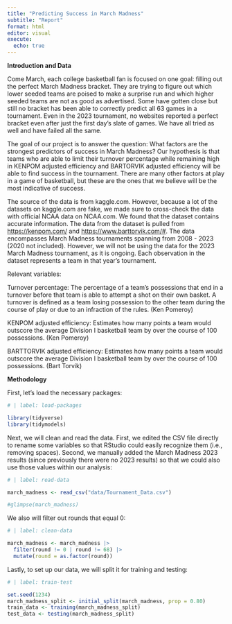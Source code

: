 ```yaml
---
title: "Predicting Success in March Madness"
subtitle: "Report"
format: html
editor: visual
execute:
  echo: true
---
```


**Introduction and Data**

Come March, each college basketball fan is focused on one goal: filling out the perfect March Madness bracket. They are trying to figure out which lower seeded teams are poised to make a surprise run and which higher seeded teams are not as good as advertised. Some have gotten close but still no bracket has been able to correctly predict all 63 games in a tournament. Even in the 2023 tournament, no websites reported a perfect bracket even after just the first day's slate of games. We have all tried as well and have failed all the same.

The goal of our project is to answer the question: What factors are the strongest predictors of success in March Madness? Our hypothesis is that teams who are able to limit their turnover percentage while remaining high in KENPOM adjusted efficiency and BARTORVIK adjusted efficiency will be able to find success in the tournament. There are many other factors at play in a game of basketball, but these are the ones that we believe will be the most indicative of success.

The source of the data is from kaggle.com. However, because a lot of the datasets on kaggle.com are fake, we made sure to cross-check the data with official NCAA data on NCAA.com. We found that the dataset contains accurate information. The data from the dataset is pulled from <https://kenpom.com/> and <https://www.barttorvik.com/#>. The data encompasses March Madness tournaments spanning from 2008 - 2023 (2020 not included). However, we will not be using the data for the 2023 March Madness tournament, as it is ongoing. Each observation in the dataset represents a team in that year's tournament.

Relevant variables:

Turnover percentage: The percentage of a team's possessions that end in a turnover before that team is able to attempt a shot on their own basket. A turnover is defined as a team losing possession to the other team during the course of play or due to an infraction of the rules. (Ken Pomeroy)

KENPOM adjusted efficiency: Estimates how many points a team would outscore the average Division I basketball team by over the course of 100 possessions. (Ken Pomeroy)

BARTTORVIK adjusted efficiency: Estimates how many points a team would outscore the average Division I basketball team by over the course of 100 possessions. (Bart Torvik)

**Methodology**

First, let's load the necessary packages:

```r

# | label: load-packages

library(tidyverse)
library(tidymodels)

```

Next, we will clean and read the data. First, we edited the CSV file directly to rename some variables so that RStudio could easily recognize them (i.e., removing spaces). Second, we manually added the March Madness 2023 results (since previously there were no 2023 results) so that we could also use those values within our analysis:

```r

# | label: read-data

march_madness <- read_csv("data/Tournament_Data.csv")

#glimpse(march_madness)
```

We also will filter out rounds that equal 0:

```r

# | label: clean-data

march_madness <- march_madness |>
  filter(round != 0 | round != 68) |>
  mutate(round = as.factor(round))

```

Lastly, to set up our data, we will split it for training and testing:

```r

# | label: train-test

set.seed(1234) 
march_madness_split <- initial_split(march_madness, prop = 0.80) 
train_data <- training(march_madness_split)
test_data <- testing(march_madness_split) 

```
